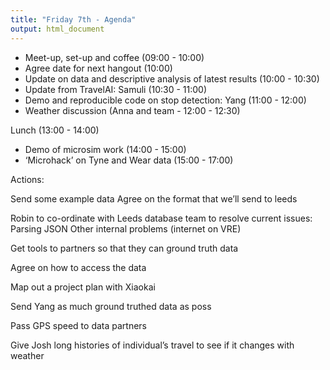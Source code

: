 ```yaml
---
title: "Friday 7th - Agenda"
output: html_document
---
```


- Meet-up, set-up and coffee (09:00 - 10:00)
- Agree date for next hangout (10:00)
- Update on data and descriptive analysis of latest results (10:00 - 10:30)
- Update from TravelAI: Samuli (10:30 - 11:00)
- Demo and reproducible code on stop detection: Yang (11:00 - 12:00)
- Weather discussion (Anna and team - 12:00 - 12:30)

Lunch (13:00 - 14:00)

- Demo of microsim work (14:00 - 15:00)
- 'Microhack' on Tyne and Wear data (15:00 - 17:00)

Actions:

Send some example data
Agree on the format that we’ll send to leeds

Robin to co-ordinate with Leeds database team to resolve current issues:
Parsing JSON
Other internal problems (internet on VRE)

Get tools to partners so that they can ground truth data

Agree on how to access the data

Map out a project plan with Xiaokai

Send Yang as much ground truthed data as poss

Pass GPS speed to data partners

Give Josh long histories of individual's travel to see if it changes with weather
